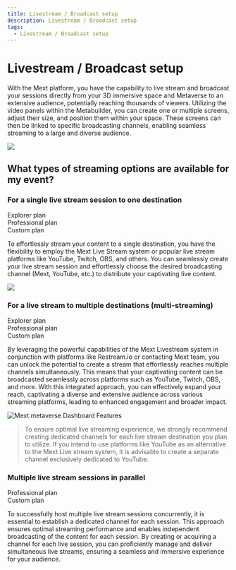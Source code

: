 ```yaml
---
title: Livestream / Broadcast setup
description: Livestream / Broadcast setup
tags:
  - Livestream / Broadcast setup
---
```


# **Livestream / Broadcast setup**

With the Mext platform, you have the capability to live stream and broadcast your sessions directly from your 3D immersive space and Metaverse to an extensive audience, potentially reaching thousands of viewers. Utilizing the video panels within the Metabuilder, you can create one or multiple screens, adjust their size, and position them within your space.
These screens can then be linked to specific broadcasting channels, enabling seamless streaming to a large and diverse audience.

![](/img/Marvaimages/documentationlivestream.jpg)

## What types of streaming options are available for my event?

### For a single live stream session to one destination

<div class="flex-row">
  <div class="plan">Explorer plan</div>
  <div class="plan">Professional plan</div>
  <div class="plan">Custom plan</div>
</div>

To effortlessly stream your content to a single destination, you have the flexibility to employ the Mext Live Stream system or
popular live stream platforms like YouTube, Twitch, OBS, and others. You can seamlessly create your live stream session and effortlessly choose the desired broadcasting channel (Mext, YouTube, etc.) to distribute your captivating live content.

![](/img/Marvaimages/Image1-removebg-preview.png)

### For a live stream to multiple destinations (multi-streaming)

<div class="flex-row">
  <div class="plan">Explorer plan</div>
  <div class="plan">Professional plan</div>
  <div class="plan">Custom plan</div>
</div>

By leveraging the powerful capabilities of the Mext Livestream system in conjunction with platforms like Restream.io or contacting Mext team, you can unlock the potential to create a stream that effortlessly reaches multiple channels simultaneously. This means that your captivating content can be broadcasted seamlessly across platforms such as YouTube, Twitch, OBS, and more. With this integrated approach, you can effectively expand your reach, captivating a diverse and extensive audience across various streaming platforms, leading to enhanced engagement and broader impact.

![Mext metaverse Dashboard Features](/img/metaverse/multi-stream.jpg)

> To ensure optimal live streaming experience, we strongly recommend creating dedicated channels for each live stream destination you plan to utilize. If you intend to use platforms like YouTube as an alternative to the Mext Live stream system, it is advisable to create a separate channel exclusively dedicated to YouTube.

### Multiple live stream sessions in parallel

<div class="flex-row">
  <div class="plan">Professional plan</div>
  <div class="plan">Custom plan</div>
</div>

To successfully host multiple live stream sessions concurrently, it is essential to establish a dedicated channel for each session. This approach ensures optimal streaming performance and enables independent broadcasting of the content for each session. By creating or acquiring a channel for each live session, you can proficiently manage and deliver simultaneous live streams, ensuring a seamless and immersive experience for your audience.
